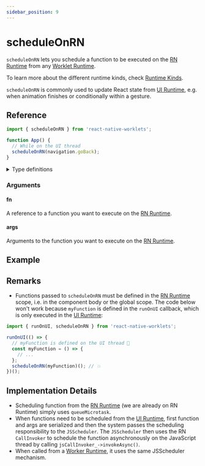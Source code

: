 ```yaml
---
sidebar_position: 9
---
```


# scheduleOnRN

`scheduleOnRN` lets you schedule a function to be executed on the [RN Runtime](/docs/fundamentals/glossary#react-native-runtime-rn-runtime) from any [Worklet Runtime](/docs/fundamentals/glossary#worker-worklet-runtime---worker-runtime).

To learn more about the different runtime kinds, check [Runtime Kinds](/docs/fundamentals/runtimeKinds).

`scheduleOnRN` is commonly used to update React state from [UI Runtime](/docs/fundamentals/glossary#ui-runtime), e.g. when animation finishes or conditionally within a gesture.

## Reference

```javascript
import { scheduleOnRN } from 'react-native-worklets';

function App() {
  // While on the UI thread
  scheduleOnRN(navigation.goBack);
}
```

<details>
<summary>Type definitions</summary>

```typescript
function scheduleOnRN<Args extends unknown[], ReturnValue>(
  fun:
    | ((...args: Args) => ReturnValue)
    | RemoteFunction<Args, ReturnValue>
    | WorkletFunction<Args, ReturnValue>,
  ...args: Args
): void
```

</details>

### Arguments

#### fn

A reference to a function you want to execute on the [RN Runtime](/docs/fundamentals/glossary#react-native-runtime-rn-runtime).

#### args

Arguments to the function you want to execute on the [RN Runtime](/docs/fundamentals/glossary#react-native-runtime-rn-runtime).

## Example


<InteractiveExample src={ScheduleOnRNsrc} component={ScheduleOnRN} />

## Remarks

- Functions passed to `scheduleOnRN` must be defined in the [RN Runtime](/docs/fundamentals/glossary#react-native-runtime-rn-runtime) scope, i.e. in the component body or the global scope. The code below won't work because `myFunction` is defined in the `runOnUI` callback, which is only executed in the [UI Runtime](/docs/fundamentals/glossary#ui-runtime):

<Indent>

```jsx
import { runOnUI, scheduleOnRN } from 'react-native-worklets';

runOnUI(() => {
  // myFunction is defined on the UI thread 🚨
  const myFunction = () => {
    // ...
  };
  scheduleOnRN(myFunction)(); // 💥
})();
```

</Indent>

## Implementation Details

- Scheduling function from the [RN Runtime](/docs/fundamentals/glossary#react-native-runtime-rn-runtime) (we are already on RN Runtime) simply
  uses `queueMicrotask`.
- When functions need to be scheduled from the [UI Runtime](/docs/fundamentals/glossary#ui-runtime), first function and
  args are serialized and then the system passes the scheduling responsibility
  to the `JSScheduler`. The `JSScheduler` then uses the RN `CallInvoker` to schedule
  the function asynchronously on the JavaScript thread by calling
  `jsCallInvoker_->invokeAsync()`.
- When called from a [Worker Runtime](/docs/fundamentals/glossary#worker-worklet-runtime---worker-runtime), it uses the same JSScheduler mechanism.
